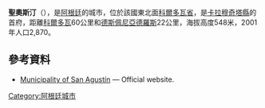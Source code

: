 {{Coord|31|59|S|64|23|W|display=title}}

'''聖奧斯汀'''（{{lang-es|San Agustín}}），是[[阿根廷|阿根廷]]的城市，位於該國東北面[[科爾多瓦省_(阿根廷)|科爾多瓦省]]，是[[卡拉穆奇塔縣|卡拉穆奇塔縣]]的首府，距離[[科爾多瓦_(阿根廷)|科爾多瓦]]60公里和[[德斯佩尼亞德羅斯|德斯佩尼亞德羅斯]]22公里，海拔高度548米，2001年人口2,870。

==參考資料==
* [https://web.archive.org/web/20070318053429/http://www.sanagustin.gov.ar/ Municipality of San Agustín] — Official website.

{{Argentina-geo-stub}}
[[Category:阿根廷城市|Category:阿根廷城市]]